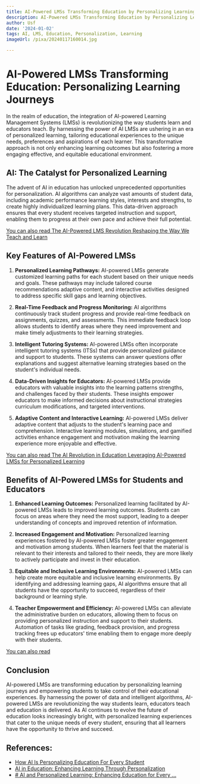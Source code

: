 ```yaml
---
title: AI-Powered LMSs Transforming Education by Personalizing Learning Journeys
description: AI-Powered LMSs Transforming Education by Personalizing Learning Journeys
author: Usf
date: '2024-01-02'
tags: AI, LMS, Education, Personalization, Learning
imageUrl: /pixa/20240117160014.jpg

---
```

# AI-Powered LMSs Transforming Education: Personalizing Learning Journeys

In the realm of education, the integration of AI-powered Learning Management Systems (LMSs) is  revolutionizing the way students learn and educators teach. By harnessing the power of  AI LMSs are ushering in an era of personalized learning, tailoring educational experiences  to the unique  needs, preferences and aspirations of each learner. This transformative approach is not only enhancing learning outcomes but also  fostering  a more engaging effective,  and equitable educational environment.

## AI: The Catalyst for Personalized Learning

The advent of AI in education has unlocked unprecedented opportunities  for personalization.  AI algorithms can analyze vast amounts of student data, including academic performance learning  styles, interests and strengths, to create highly individualized learning plans. This data-driven approach ensures that every student  receives targeted instruction and support, enabling them to progress at their own pace and achieve their full potential.

[You  can also read The  AI-Powered LMS Revolution Reshaping the Way We Teach and Learn](The%20AI-Powered%20LMS%20Revolution%20Reshaping%20the%20Way%20We%20Teach%20and%20Learn)


## Key Features of  AI-Powered LMSs

1. **Personalized Learning Pathways:** AI-powered LMSs generate customized learning paths for each student based on  their unique needs and goals. These pathways may include tailored course recommendations  adaptive content, and interactive activities designed to address specific skill gaps and learning objectives.

2. **Real-Time Feedback and Progress  Monitoring:** AI algorithms  continuously track student progress  and provide real-time feedback on assignments, quizzes, and assessments. This immediate feedback loop allows students to identify areas where they need improvement and make timely adjustments to their learning strategies.

3. **Intelligent Tutoring Systems:** AI-powered LMSs often incorporate intelligent tutoring systems (ITSs) that provide personalized guidance  and support to students. These systems can answer  questions offer explanations and suggest alternative learning strategies based on the student's individual needs.

4. **Data-Driven Insights for Educators:** AI-powered LMSs provide educators with valuable insights into the learning patterns strengths, and challenges faced by their  students. These insights empower  educators to make informed  decisions about instructional  strategies curriculum modifications, and targeted interventions.

5. **Adaptive Content and Interactive  Learning:**  AI-powered LMSs deliver adaptive  content that adjusts to the student's learning pace and comprehension. Interactive learning modules, simulations, and gamified activities enhance engagement and  motivation making  the  learning experience more enjoyable and effective.

[You can also read The AI Revolution in Education Leveraging AI-Powered LMSs for Personalized Learning](The%20AI%20Revolution%20in%20Education%20Leveraging%20AI-Powered%20LMSs%20for%20Personalized%20Learning)


## Benefits  of  AI-Powered LMSs for Students  and Educators

1. **Enhanced Learning Outcomes:** Personalized learning facilitated by AI-powered LMSs leads  to improved learning outcomes. Students can focus  on areas where they  need the most  support, leading to a deeper understanding of concepts and  improved  retention of information.

2. **Increased Engagement  and Motivation:** Personalized learning  experiences fostered by AI-powered LMSs foster greater engagement and motivation among students. When learners feel that the material is relevant to their interests and tailored to their needs, they are  more likely to actively  participate  and invest in their education.

3.  **Equitable and Inclusive Learning Environments:** AI-powered LMSs can help create more equitable and inclusive learning environments. By identifying and addressing learning gaps, AI algorithms ensure that all students have the opportunity to succeed, regardless  of their background or learning style.

4. **Teacher Empowerment and Efficiency:** AI-powered LMSs  can alleviate the administrative burden  on educators, allowing  them  to focus on  providing personalized instruction and support to their students. Automation of tasks like grading, feedback provision, and progress tracking frees up educators' time enabling them to engage more deeply with their students.

[You can  also read ]()


## Conclusion

AI-powered LMSs are transforming education  by personalizing learning journeys and empowering  students  to take control of their educational experiences.  By harnessing the power of data and  intelligent algorithms, AI-powered LMSs are revolutionizing the way students learn, educators teach and education is delivered. As AI continues  to evolve the future of education looks increasingly  bright, with personalized learning experiences that cater to the unique needs  of every student, ensuring that all learners have the  opportunity to  thrive and succeed.

## References:
- [How AI Is Personalizing Education For Every Student](https://elearningindustry.com/how-ai-is-personalizing-education-for-every-student)
- [AI in Education: Enhancing Learning Through Personalization](https://medium.com/@sukhveersinghdhiman74/ai-in-education-enhancing-learning-through-personalization-6c4e57b64517)
- [# AI and Personalized Learning: Enhancing Education for Every ...](https://www.linkedin.com/pulse/ai-personalized-learning-enhancing-education-every-student)

